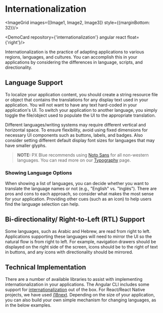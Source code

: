 
# Internationalization

<ImageGrid images={[Image1, Image2, Image3]} style={{marginBottom: 32}}/>

<DemoCard repository={'internationalization'} angular react float={'right'}/>

Internationalization is the practice of adapting applications to various regions, languages, and cultures. You can accomplish this in your applications by considering the differences in language, scripts, and directionality. 

## Language Support
To localize your application content, you should create a string resource file or object that contains the translations for any display text used in your application. You will not want to have any text hard-coded in your application's UI. To switch your application to another language, you simply toggle the file/object used to populate the UI to the appropriate translation.  

Different languages/writing systems may require different vertical and horizontal space. To ensure flexibility, avoid using fixed dimensions for necessary UI components such as buttons, labels, and badges. Also consider setting different default display font sizes for languages that may have smaller glyphs. 

>**NOTE:** PX Blue recommends using [Noto Sans](https://www.google.com/get/noto/#sans-lgc) for all non-western languages. You can read more on our [Typography](/style/typography) page.

### Showing Language Options
When showing a list of languages, you can decide whether you want to translate the language names or not (e.g., "English" vs. "Inglés"). There are pros and cons to each approach, so consider what makes the most sense for your application. Providing other cues (such as an icon) to help users find the language selection can help.

## Bi-directionality/ Right-to-Left (RTL) Support 
Some languages, such as Arabic and Hebrew, are read from right to left. Applications supporting these languages will need to mirror the UI so the natural flow is from right to left. For example, navigation drawers should be displayed on the right side of the screen, icons should be to the right of text in buttons, and any icons with directionality should be mirrored. 

## Technical Implementation
There are a number of available libraries to assist with implementing internationalization in your applications. The Angular CLI includes some support for [internationalization](https://angular.io/guide/i18n) out of the box. For React/React Native projects, we have used [i18next](https://www.i18next.com/). Depending on the size of your application, you can also build your own simple mechanism for changing languages, as in the below examples.